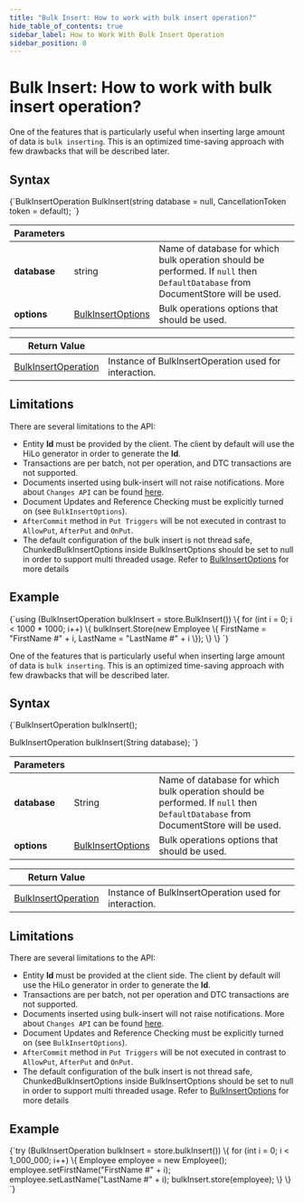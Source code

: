 ---
title: "Bulk Insert: How to work with bulk insert operation?"
hide_table_of_contents: true
sidebar_label: How to Work With Bulk Insert Operation
sidebar_position: 0
---




# Bulk Insert: How to work with bulk insert operation?
<LanguageSwitcher supportedLanguages={supportedLanguages} />
<LanguageContent language="csharp">


One of the features that is particularly useful when inserting large amount of data is `bulk inserting`. This is an optimized time-saving approach with few drawbacks that will be described later.

## Syntax

<TabItem value="bulk_inserts_1" label="bulk_inserts_1">
<CodeBlock language="csharp">
{`BulkInsertOperation BulkInsert(string database = null, CancellationToken token = default);
`}
</CodeBlock>
</TabItem>

| Parameters | | |
| ------------- | ------------- | ----- |
| **database** | string | Name of database for which bulk operation should be performed. If `null` then `DefaultDatabase` from DocumentStore will be used. |
| **options** | [BulkInsertOptions](../../glossary/bulk-insert-options.mdx) | Bulk operations options that should be used. |

| Return Value | |
| ------------- | ----- |
| [BulkInsertOperation](../../glossary/bulk-insert-operation.mdx) | Instance of BulkInsertOperation used for interaction. |

## Limitations

There are several limitations to the API:

* Entity **Id** must be provided by the client. The client by default will use the HiLo generator in order to generate the **Id**.
* Transactions are per batch, not per operation, and DTC transactions are not supported.
* Documents inserted using bulk-insert will not raise notifications. More about `Changes API` can be found [here](../../client-api/changes/what-is-changes-api.mdx).
* Document Updates and Reference Checking must be explicitly turned on (see `BulkInsertOptions`).
* `AfterCommit` method in `Put Triggers` will be not executed in contrast to `AllowPut`, `AfterPut` and `OnPut`.
* The default configuration of the bulk insert is not thread safe, ChunkedBulkInsertOptions inside BulkInsertOptions should be set to null in order to support multi threaded usage. Refer to  [BulkInsertOptions](../../glossary/bulk-insert-options.mdx)  for more details

## Example

<TabItem value="bulk_inserts_4" label="bulk_inserts_4">
<CodeBlock language="csharp">
{`using (BulkInsertOperation bulkInsert = store.BulkInsert())
\{
    for (int i = 0; i < 1000 * 1000; i++)
    \{
        bulkInsert.Store(new Employee
        \{
            FirstName = "FirstName #" + i,
            LastName = "LastName #" + i
        \});
    \}
\}
`}
</CodeBlock>
</TabItem>


</LanguageContent>
<LanguageContent language="java">


One of the features that is particularly useful when inserting large amount of data is `bulk inserting`. This is an optimized time-saving approach with few drawbacks that will be described later.

## Syntax

<TabItem value="bulk_inserts_1" label="bulk_inserts_1">
<CodeBlock language="java">
{`BulkInsertOperation bulkInsert();

BulkInsertOperation bulkInsert(String database);
`}
</CodeBlock>
</TabItem>

| Parameters | | |
| ------------- | ------------- | ----- |
| **database** | String | Name of database for which bulk operation should be performed. If `null` then `DefaultDatabase` from DocumentStore will be used. |
| **options** | [BulkInsertOptions](../../glossary/bulk-insert-options.mdx) | Bulk operations options that should be used. |

| Return Value | |
| ------------- | ----- |
| [BulkInsertOperation](../../glossary/bulk-insert-operation.mdx) | Instance of BulkInsertOperation used for interaction. |

## Limitations

There are several limitations to the API:

* Entity **Id** must be provided at the client side. The client by default will use the HiLo generator in order to generate the **Id**.
* Transactions are per batch, not per operation and DTC transactions are not supported.
* Documents inserted using bulk-insert will not raise notifications. More about `Changes API` can be found [here](../../client-api/changes/what-is-changes-api.mdx).
* Document Updates and Reference Checking must be explicitly turned on (see `BulkInsertOptions`).
* `AfterCommit` method in `Put Triggers` will be not executed in contrast to `AllowPut`, `AfterPut` and `OnPut`.
* The default configuration of the bulk insert is not thread safe, ChunkedBulkInsertOptions inside BulkInsertOptions should be set to null in order to support multi threaded usage. Refer to  [BulkInsertOptions](../../glossary/bulk-insert-options.mdx)  for more details

## Example

<TabItem value="bulk_inserts_4" label="bulk_inserts_4">
<CodeBlock language="java">
{`try (BulkInsertOperation bulkInsert = store.bulkInsert()) \{
    for (int i = 0; i < 1_000_000; i++) \{
        Employee employee = new Employee();
        employee.setFirstName("FirstName #" + i);
        employee.setLastName("LastName #" + i);
        bulkInsert.store(employee);
    \}
\}
`}
</CodeBlock>
</TabItem>


</LanguageContent>

<!---
- [How to subscribe to bulk insert operation changes?](../changes/how-to-subscribe-to-bulk-insert-operation-changes)

-->